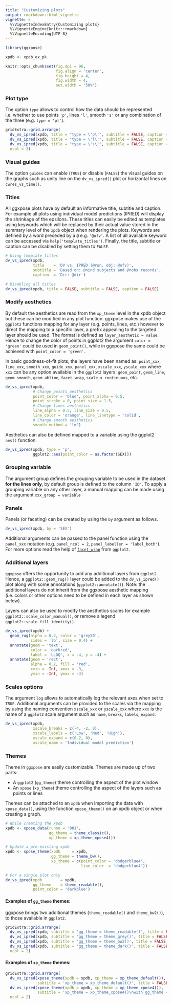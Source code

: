 ```yaml
---
title: "Customizing plots"
output: rmarkdown::html_vignette
vignette: >
  %\VignetteIndexEntry{Customizing plots}
  %\VignetteEngine{knitr::rmarkdown}
  %\VignetteEncoding{UTF-8}
---
```


```r
library(ggxpose)

xpdb <- xpdb_ex_pk

knitr::opts_chunk$set(fig.dpi = 96,
                      fig.align = 'center', 
                      fig.height = 4, 
                      fig.width = 4,
                      out.width = '50%')
```


### Plot type
The option `type` allows to control how the data should be represented i.e. whether to use points `'p'`, lines `'l'`, smooth `'s'` or any combination of the three (e.g. `type = 'pl'`).

```r
gridExtra::grid.arrange(
  dv_vs_ipred(xpdb, title = "type = \'p\'", subtitle = FALSE, caption = FALSE, type = 'p'),
  dv_vs_ipred(xpdb, title = "type = \'l\'", subtitle = FALSE, caption = FALSE, type = 'l'),
  dv_vs_ipred(xpdb, title = "type = \'s\'", subtitle = FALSE, caption = FALSE, type = 's'),
  ncol = 3)
```


### Visual guides
The option `guides` can enable (`TRUE`) or disable (`FALSE`) the visual guides on the graphs such as unity line on the `dv_vs_ipred()` plot or horizontal lines on `cwres_vs_time()`.


### Titles
All ggxpose plots have by default an informative title, subtitle and caption. For example all plots using individual model predictions (IPRED) will display the shrinkage of the epsilons. These titles can easily be edited as templates using keywords which will be replaced by their actual value stored in the summary level of the `xpdb` object when rendering the plots. Keywords are defined by a word preceded by a `@` e.g. `'@ofv'`. A list of all available keyword can be accessed via `help('template_titles')`. Finally, the title, subtitle or caption can be disabled by setting them to `FALSE`.

```r
# Using template titles
dv_vs_ipred(xpdb,
            title    = 'DV vs. IPRED (@run, obj: @ofv)',
            subtitle = 'Based on: @nind subjects and @nobs records',
            caption  = 'Dir: @dir')

# Disabling all titles
dv_vs_ipred(xpdb, title = FALSE, subtitle = FALSE, caption = FALSE)
```


### Modify aesthetics
By default the aesthetics are read from the `xp_theme` level in the xpdb object but these can be modified in any plot function. ggxpose makes use of the `ggplot2` functions mapping for any layer (e.g. points, lines, etc.) however to direct the mapping to a specific layer, a prefix appealing to the targeted layer should be used. The format is defined as `layer_aesthetic = value`. Hence to change the color of points in ggplot2 the argument `color = 'green'` could be used in `geom_point()`, while in ggxpose the same could be achieved with `point_color = 'green'`.

In basic goodness-of-fit plots, the layers have been named as: `point_xxx`, `line_xxx`, `smooth_xxx`, `guide_xxx`, `panel_xxx`, `xscale_xxx`, `yscale_xxx` where `xxx` can be any option available in the `ggplot2` layers: `geom_point`, `geom_line`, `geom_smooth`, `geom_abline`, `facet_wrap`, `scale_x_continuous`, etc.

```r
dv_vs_ipred(xpdb, 
            # Change points aesthetics
            point_color = 'blue', point_alpha = 0.5, 
            point_stroke = 0, point_size = 1.5, 
            # Change lines aesthetics 
            line_alpha = 0.5, line_size = 0.5, 
            line_color = 'orange', line_linetype = 'solid', 
            # Change smooth aesthetics
            smooth_method = 'lm')
```

Aesthetics can also be defined mapped to a variable using the ggplot2 `aes()` function.
```r
dv_vs_ipred(xpdb, type = 'p',
            ggplot2::aes(point_color = as.factor(SEX))) 
```


### Grouping variable
The argument group defines the grouping variable to be used in the dataset __for the lines only__, by default group is defined to the column `'ID'`. To apply a grouping variable on any other layer, a manual mapping can be made using the argument `xxx_group = variable`


### Panels
Panels (or faceting) can be created by using the `by` argument as follows.

```r
dv_vs_ipred(xpdb, by = 'SEX')
```

Additional arguments can be passed to the panel function using the `panel_xxx` notation (e.g. `panel_ncol = 2`, `panel_labeller = 'label_both'`). For more options read the help of [`facet_wrap`](http://docs.ggplot2.org/current/facet_wrap.html) from `ggplot2`.


### Additional layers
`ggxpose` offers the opportunity to add any additional layers from `ggplot2`. Hence, a `ggplot2::geom_rug()` layer could be added to the `dv_vs_ipred()` plot along with some annotations (`ggplot2::annotate()`). Note: the additional layers do not inherit from the ggxpose aesthetic mapping (i.e. colors or other options need to be defined in each layer as shown below).

Layers can also be used to modify the aesthetics scales for example  `ggplot2::scale_color_manual()`, or remove a legend `ggplot2::scale_fill_identity()`.

```r
dv_vs_ipred(xpdb) +
  geom_rug(alpha = 0.2, color = 'grey50',
           sides = 'lb', size = 0.4) +
  annotate(geom = 'text', 
           color = 'darkred',
           label = 'LLOQ', x = -4, y = -4) +
  annotate(geom = 'rect',
           alpha = 0.2, fill = 'red',
           xmin = -Inf, xmax = -3,
           ymin = -Inf, ymax = -3)
```

### Scales options
The argument `log` allows to automatically log the relevant axes when set to `TRUE`. Additional arguments can be provided to the scales via the mapping by using the naming convention `xscale_xxx` or `yscale_xxx` where `xxx` is the name of a `ggplot2` scale argument such as `name`, `breaks`, `labels`, `expand`.

```r
dv_vs_ipred(xpdb, 
            xscale_breaks = c(-4, -2, 0),
            xscale_labels = c('Low', 'Med', 'High'),
            xscale_expand = c(0.2, 0),
            xscale_name = 'Individual model prediction')
```


### Themes
Theme in `ggxpose` are easily customizable. Themes are made up of two parts:

 - A `ggplot2` (`gg_theme`) theme controlling the aspect of the plot window    
 - An `xpose` (`xp_theme`) theme controlling the aspect of the layers such as points or lines

Themes can be attached to an `xpdb` when importing the data with `xpose_data()`, using the function `xpose_theme()` on an xpdb object or when creating a graph.

```r
# While creating the xpdb
xpdb <- xpose_data(runno = '001', 
                   gg_theme = theme_classic(), 
                   xp_theme = xp_theme_xpose4())

# Update a pre-existing xpdb
xpdb <- xpose_theme(xpdb     = xpdb,
                    gg_theme = theme_bw(),
                    xp_theme = c(point_color = 'dodgerblue4',
                                 line_color  = 'dodgerblue4')) 
```
                                 
```r
# For a single plot only
dv_vs_ipred(xpdb        = xpdb, 
            gg_theme    = theme_readable(), 
            point_color = 'darkblue')
```


#### Examples of `gg_theme` themes:

ggxpose brings two additional themes (`theme_readable()` and `theme_bw2()`), to those available in `ggplot2`.

```r
gridExtra::grid.arrange(
  dv_vs_ipred(xpdb, subtitle = 'gg_theme = theme_readable()', title = FALSE, caption = '', gg_theme = theme_readable()),
  dv_vs_ipred(xpdb, subtitle = 'gg_theme = theme_grey()', title = FALSE, caption = '', gg_theme = theme_grey()),
  dv_vs_ipred(xpdb, subtitle = 'gg_theme = theme_bw2()', title = FALSE, caption = FALSE, gg_theme = theme_bw2()),
  dv_vs_ipred(xpdb, subtitle = 'gg_theme = theme_dark()', title = FALSE, caption = FALSE, gg_theme = theme_dark()),
  ncol = 2)
```


#### Examples of `xp_theme` themes:

```r
gridExtra::grid.arrange(
  dv_vs_ipred(xpose_theme(xpdb = xpdb, xp_theme = xp_theme_default()),
              subtitle = 'xp_theme = xp_theme_default()', title = FALSE, caption = ''),
  dv_vs_ipred(xpose_theme(xpdb = xpdb, xp_theme = xp_theme_xpose4()),
              subtitle = 'xp_theme = xp_theme_xpose4()\nwith gg_theme = theme_bw2()', title = FALSE, caption = '', gg_theme = theme_bw2()),
  ncol = 2)
```
